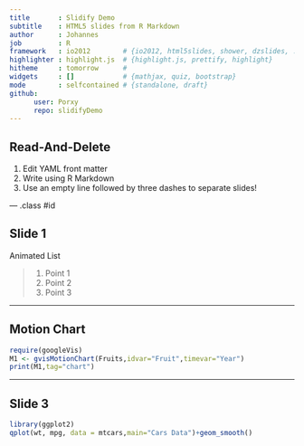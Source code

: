 ```yaml
---
title       : Slidify Demo
subtitle    : HTML5 slides from R Markdown
author      : Johannes
job         : R
framework   : io2012        # {io2012, html5slides, shower, dzslides, ...}
highlighter : highlight.js  # {highlight.js, prettify, highlight}
hitheme     : tomorrow      # 
widgets     : []            # {mathjax, quiz, bootstrap}
mode        : selfcontained # {standalone, draft}
github:
      user: Porxy
      repo: slidifyDemo
---
```


## Read-And-Delete

1. Edit YAML front matter
2. Write using R Markdown
3. Use an empty line followed by three dashes to separate slides!

--- .class #id 

## Slide 1

Animated List

> 1. Point 1
> 2. Point 2
> 3. Point 3

---

## Motion Chart

```r
require(googleVis)
M1 <- gvisMotionChart(Fruits,idvar="Fruit",timevar="Year")
print(M1,tag="chart")
```
---

## Slide 3

```r
library(ggplot2)
qplot(wt, mpg, data = mtcars,main="Cars Data")+geom_smooth()
```

